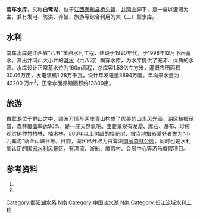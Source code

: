 {{Infobox_lake
 |湖泊名稱 = 南车水库
 |湖泊照片 = Satellite Image of Lake Nanche.png
 |湖泊照片標題 = 南车水库卫星影像
 |測深圖 =
 |測深圖標題 =
 |湖泊所在地 = [[中国|中国]][[江西|江西]]
 |座標 = {{coord |26|45.2|N|114|33.2|E|display=inline,title|scale:50000_type:waterbody_region:CN}}
 |湖泊類別 = [[水库|水库]]
 |流入 = [[邕江|邕江]]
 |流出 = 邕江
 |集水區面積 = 459平方公里
 |集水區國家 =
 |湖泊長度 = 10.6公里
 |湖泊闊度 = 2公里
 |湖泊面積 =
 |平均深度 =
 |最深深度 =
 |水體體積 = 1.53亿立方米
 |湖水停留時間 =
 |湖岸線長度 =
 |海拔高度 = 160米
 |湖中島嶼 =
 |湖邊城鎮 =
}}

'''南车水库'''，又称'''白鹭湖'''，位于[[江西|江西]][[泰和县|泰和县]][[桥头镇_(泰和县)|桥头镇]]，[[井冈山|井冈山]]脚下，是一座以灌溉为主，兼有发电、防洪、养殖、旅游等综合利用的大（二）型水库。

==水利==
南车水库是江西省“八五”重点水利工程，建设于1990年代，于1998年12月下闸蓄水。源出井冈山大小井的[[灉水|灉水]]（六八河）横穿水库，为水库提供了充沛、优质的水源。水库设计正常蓄水位为160m高程，总库容1.53亿立方米，灌溉农田面积30.06万亩，发电装机1.28万千瓦，设计年发电量3894万度。年均来水量为43200 万m<sup>3</sup>，正常水面养殖面积约13300亩。

==旅游==
白鹭湖位于群山之中，碧波万顷与两岸青山构成了优美的山水风光画。湖区植被茂盛，森林覆盖率达90%，是一座天然氧吧。主要景观有龙潭、摩石、瀑布、珍稀观赏树种竹柏林、楠木林，500年以上树龄的桂花树、被当地摄影爱好者誉为“小九寨沟”落金山峡谷等。目前，湖区已开辟为白鹭湖[[国家森林公园|国家森林公园]]，同时也是水利部认定的[[国家水利风景区|国家水利风景区]]，有漂流、游船、度假村、会展中心等游乐度假项目。

==参考资料==
<div class="references-small">
<references />
# {{cite web| language =| publisher =吉安市人民政府| title =泰和县水务局（介绍）| url =http://218.64.81.6/qyw/taihe/shuiwu.htm| author =| date =| accessdate =2009-03-19}}{{dead link|date=2017年11月 |bot=InternetArchiveBot |fix-attempted=yes }}
# {{cite web | language =  | publisher = 泰和县招标投标中心 | title = 南车水库水面养殖经营租赁权拍卖公告 | url = http://www.thzbtb.cn/ShowArticle.asp?ArticleID=3423 | author = 泰和县南车水库工程管理局 | date = 2009-02-25 | accessdate = 2009-03-19 | archive-url = https://web.archive.org/web/20160304141807/http://www.thzbtb.cn/ShowArticle.asp?ArticleID=3423 | archive-date = 2016-03-04 | dead-url = yes }}
</div>

[[Category:鄱阳湖水系|Category:鄱阳湖水系]]
[[Category:吉安水库|N南]]
[[Category:中国淡水湖|Category:中国淡水湖]]
[[Category:泰和地理|N南]]
[[Category:长江流域水利工程|Category:长江流域水利工程]]